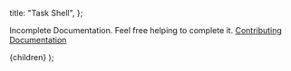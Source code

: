 
  title: "Task Shell",
};

Incomplete Documentation. Feel free helping to complete it. [Contributing Documentation](/docs/Contributing/documentation)

  <DocLayout meta={meta}>
    <Card>
      <CardContent>{children}</CardContent>
    </Card>
  </DocLayout>
);
